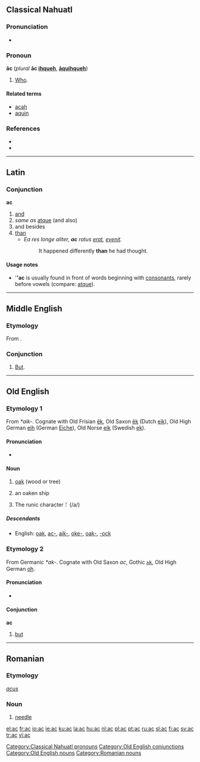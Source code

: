 {{wikipedia}}
{{also|Appendix:Variations of "ac"}}
==Classical Nahuatl==

===Pronunciation===
* {{IPA|/aːk/|lang=nci}}

===Pronoun===
'''āc''' (''plural'' '''āc [[ihqueh]]''', '''[[aquihqueh|āquihqueh]]''')

# [[who|Who]].

====Related terms====
* [[acah]]
* [[aquin]]

===References===
* {{cite book |author=Karttunen, Frances |year=1983 |title=An Analytical Dictionary of Nahuatl |location=Austin |publisher=University of Texas Press |pages=p. 1}}
* {{cite book |author=Lockhart, James |year=2001 |title=Nahuatl as Written: Lessons in Older Written Nahuatl, with Copious Examples and Texts |location=Stanford |publisher=Stanford University Press |pages=p. 210}}

[[Category:Classical Nahuatl pronouns]]

----

==Latin==

===Conjunction===
'''ac'''

# [[and]]
# ''same as'' [[atque]] (and also)
# and besides
# [[than]]
#* ''Ea res longe aliter, '''ac''' ratus [[erat]], [[evenire|evenit]].''
#*: It happened differently '''than''' he had thought.

====Usage notes====
* '''''ac''' is usually found in front of words beginning with [[consonant]]s, rarely before vowels (compare: [[atque]]).

----

==Middle English==

===Etymology===
From {{etyl|ang|enm}} {{term|ac|lang=ang}}.

===Conjunction===
{{infl|enm|conjunction}}

# [[but|But]].

----

==Old English==

===Etymology 1===
From {{etyl|gem|ang}} ''*aik-''. Cognate with Old Frisian [[ek|ēk]], Old Saxon [[ek|ēk]] (Dutch [[eik]]), Old High German [[eih]] (German [[Eiche]]), Old Norse [[eik]] (Swedish [[ek]]).

====Pronunciation====
* {{IPA|/ɑːk/|lang=ang}}

====Noun====
{{infl|ang|noun|head=āc|g=f|plural|[[æc#Old English|ǣċ]]}}

# [[oak]] (wood or tree)
# {{poetic|lang=ang}} an oaken ship
# The runic character ᚪ (/a/)

=====Descendants=====
* English: [[oak]], [[ac-]], [[aik-]], [[oke-]], [[oak-]], [[-ock]]

===Etymology 2===
From Germanic ''*ak-''. Cognate with Old Saxon ''ac'', Gothic [[𐌰𐌺]], Old High German [[oh]].

====Pronunciation====
* {{IPA|/ɑk/|lang=ang}}

====Conjunction====
'''ac'''

# [[but]]

[[Category:Old English conjunctions]]
[[Category:Old English nouns]]

----

==Romanian==

===Etymology===
{{etyl|la|ro}} ''[[acus]]''

===Noun===
{{ro-noun|n|ace}}

# [[needle]]

[[Category:Romanian nouns]]

[[el:ac]]
[[fr:ac]]
[[io:ac]]
[[ie:ac]]
[[ku:ac]]
[[la:ac]]
[[hu:ac]]
[[nl:ac]]
[[pl:ac]]
[[pt:ac]]
[[ru:ac]]
[[sl:ac]]
[[fi:ac]]
[[sv:ac]]
[[tr:ac]]
[[vi:ac]]